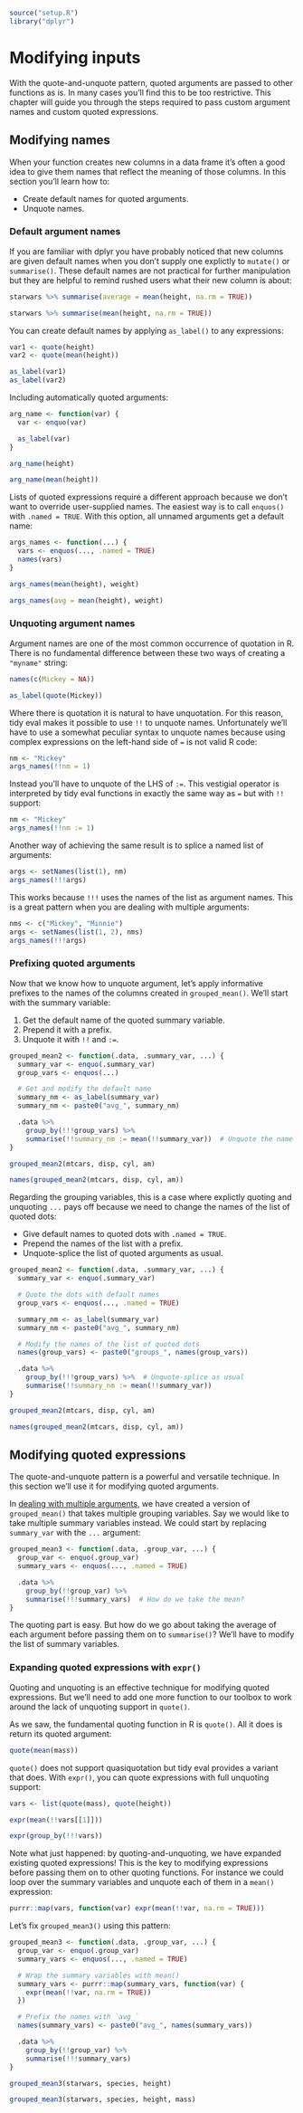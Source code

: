 
```r
source("setup.R")
library("dplyr")
```

# Modifying inputs

With the quote-and-unquote pattern, quoted arguments are passed to other functions as is. In many cases you'll find this to be too restrictive. This chapter will guide you through the steps required to pass custom argument names and custom quoted expressions.


## Modifying names

When your function creates new columns in a data frame it's often a good idea to give them names that reflect the meaning of those columns. In this section you'll learn how to:

* Create default names for quoted arguments.
* Unquote names.


### Default argument names

If you are familiar with dplyr you have probably noticed that new columns are given default names when you don't supply one explictly to `mutate()` or `summarise()`. These default names are not practical for further manipulation but they are helpful to remind rushed users what their new column is about:

```r
starwars %>% summarise(average = mean(height, na.rm = TRUE))

starwars %>% summarise(mean(height, na.rm = TRUE))
```

You can create default names by applying `as_label()` to any expressions:

```r
var1 <- quote(height)
var2 <- quote(mean(height))

as_label(var1)
as_label(var2)
```

Including automatically quoted arguments:

```r
arg_name <- function(var) {
  var <- enquo(var)

  as_label(var)
}

arg_name(height)

arg_name(mean(height))
```

Lists of quoted expressions require a different approach because we don't want to override user-supplied names. The easiest way is to call `enquos()` with `.named = TRUE`. With this option, all unnamed arguments get a default name:

```r
args_names <- function(...) {
  vars <- enquos(..., .named = TRUE)
  names(vars)
}

args_names(mean(height), weight)

args_names(avg = mean(height), weight)
```


### Unquoting argument names

Argument names are one of the most common occurrence of quotation in R. There is no fundamental difference between these two ways of creating a `"myname"` string:

```r
names(c(Mickey = NA))

as_label(quote(Mickey))
```

Where there is quotation it is natural to have unquotation. For this reason, tidy eval makes it possible to use `!!` to unquote names. Unfortunately we'll have to use a somewhat peculiar syntax to unquote names because using complex expressions on the left-hand side of `=` is not valid R code:

```r
nm <- "Mickey"
args_names(!!nm = 1)
```

Instead you'll have to unquote of the LHS of `:=`. This vestigial operator is interpreted by tidy eval functions in exactly the same way as `=` but with `!!` support:

```r
nm <- "Mickey"
args_names(!!nm := 1)
```

Another way of achieving the same result is to splice a named list of arguments:

```r
args <- setNames(list(1), nm)
args_names(!!!args)
```

This works because `!!!` uses the names of the list as argument names. This is a great pattern when you are dealing with multiple arguments:

```r
nms <- c("Mickey", "Minnie")
args <- setNames(list(1, 2), nms)
args_names(!!!args)
```


### Prefixing quoted arguments

Now that we know how to unquote argument, let's apply informative prefixes to the names of the columns created in `grouped_mean()`. We'll start with the summary variable:

1. Get the default name of the quoted summary variable.
2. Prepend it with a prefix.
3. Unquote it with `!!` and `:=`.

```r
grouped_mean2 <- function(.data, .summary_var, ...) {
  summary_var <- enquo(.summary_var)
  group_vars <- enquos(...)

  # Get and modify the default name
  summary_nm <- as_label(summary_var)
  summary_nm <- paste0("avg_", summary_nm)

  .data %>%
    group_by(!!!group_vars) %>%
    summarise(!!summary_nm := mean(!!summary_var))  # Unquote the name
}

grouped_mean2(mtcars, disp, cyl, am)

names(grouped_mean2(mtcars, disp, cyl, am))
```

Regarding the grouping variables, this is a case where explictly quoting and unquoting `...` pays off because we need to change the names of the list of quoted dots:

- Give default names to quoted dots with `.named = TRUE`.
- Prepend the names of the list with a prefix.
- Unquote-splice the list of quoted arguments as usual.

```r
grouped_mean2 <- function(.data, .summary_var, ...) {
  summary_var <- enquo(.summary_var)

  # Quote the dots with default names
  group_vars <- enquos(..., .named = TRUE)

  summary_nm <- as_label(summary_var)
  summary_nm <- paste0("avg_", summary_nm)

  # Modify the names of the list of quoted dots
  names(group_vars) <- paste0("groups_", names(group_vars))

  .data %>%
    group_by(!!!group_vars) %>%  # Unquote-splice as usual
    summarise(!!summary_nm := mean(!!summary_var))
}

grouped_mean2(mtcars, disp, cyl, am)

names(grouped_mean2(mtcars, disp, cyl, am))
```


## Modifying quoted expressions

The quote-and-unquote pattern is a powerful and versatile technique. In this section we'll use it for modifying quoted arguments.

In [dealing with multiple arguments](#multiple), we have created a version of `grouped_mean()` that takes multiple grouping variables. Say we would like to take multiple summary variables instead. We could start by replacing `summary_var` with the `...` argument:

```r
grouped_mean3 <- function(.data, .group_var, ...) {
  group_var <- enquo(.group_var)
  summary_vars <- enquos(..., .named = TRUE)

  .data %>%
    group_by(!!group_var) %>%
    summarise(!!!summary_vars)  # How do we take the mean?
}
```

The quoting part is easy. But how do we go about taking the average of each argument before passing them on to `summarise()`? We'll have to modify the list of summary variables.


### Expanding quoted expressions with `expr()`

Quoting and unquoting is an effective technique for modifying quoted expressions. But we'll need to add one more function to our toolbox to work around the lack of unquoting support in `quote()`.

As we saw, the fundamental quoting function in R is `quote()`. All it does is return its quoted argument:

```r
quote(mean(mass))
```

`quote()` does not support quasiquotation but tidy eval provides a variant that does. With `expr()`, you can quote expressions with full unquoting support:

```r
vars <- list(quote(mass), quote(height))

expr(mean(!!vars[[1]]))

expr(group_by(!!!vars))
```

Note what just happened: by quoting-and-unquoting, we have expanded existing quoted expressions! This is the key to modifying expressions before passing them on to other quoting functions. For instance we could loop over the summary variables and unquote each of them in a `mean()` expression:

```r
purrr::map(vars, function(var) expr(mean(!!var, na.rm = TRUE)))
```

Let's fix `grouped_mean3()` using this pattern:

```r
grouped_mean3 <- function(.data, .group_var, ...) {
  group_var <- enquo(.group_var)
  summary_vars <- enquos(..., .named = TRUE)

  # Wrap the summary variables with mean()
  summary_vars <- purrr::map(summary_vars, function(var) {
    expr(mean(!!var, na.rm = TRUE))
  })

  # Prefix the names with `avg_`
  names(summary_vars) <- paste0("avg_", names(summary_vars))

  .data %>%
    group_by(!!group_var) %>%
    summarise(!!!summary_vars)
}
```

```r
grouped_mean3(starwars, species, height)

grouped_mean3(starwars, species, height, mass)
```
